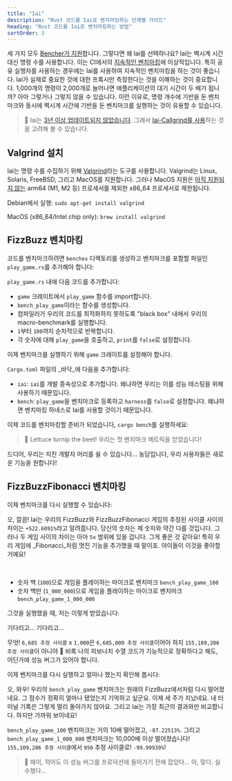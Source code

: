 ```yaml
---
title: "Iai"
description: "Rust 코드를 Iai로 벤치마킹하는 단계별 가이드"
heading: "Rust 코드를 Iai로 벤치마킹하는 방법"
sortOrder: 3
---
```



<Benchmarking />

<FizzBuzzRust />

<StepByStepRust />

<MicroVsMacro />

<BenchmarkingRust />

세 가지 모두 [Bencher가 지원](/ko/docs/explanation/adapters/)합니다. 그렇다면 왜 Iai를 선택하나요?
Iai는 벽시계 시간 대신 명령 수를 사용합니다.
이는 CI에서의 [지속적인 벤치마킹](/ko/docs/explanation/continuous-benchmarking/)에 이상적입니다.
특히 공유 실행자를 사용하는 경우에는 Iai를 사용하여 지속적인 벤치마킹을 하는 것이 좋습니다.
Iai가 실제로 중요한 것에 대한 프록시만 측정한다는 것을 이해하는 것이 중요합니다.
1,000개의 명령이 2,000개로 늘어나면 애플리케이션의 대기 시간이 두 배가 됩니까?
아마 그렇거나 그렇지 않을 수 있습니다.
이런 이유로, 명령 개수에 기반을 둔 벤치마크와 동시에 벽시계 시간에 기반을 둔 벤치마크를 실행하는 것이 유용할 수 있습니다.

> 🐰 Iai는 [3년 이상 업데이트되지 않았습니다](https://github.com/bheisler/iai/commits/main/). 그래서 [Iai-Callgrind를 사용](/ko/docs/explanation/adapters/#-rust-iai-callgrind)하는 것을 고려해 볼 수 있습니다.

## Valgrind 설치

Iai는 명령 수를 수집하기 위해 [Valgrind](https://valgrind.org/)라는 도구를 사용합니다.
Valgrind는 Linux, Solaris, FreeBSD, 그리고 MacOS를 지원합니다.
그러나 MacOS 지원은 [아직 지원되지 않는](https://github.com/LouisBrunner/valgrind-macos/issues/56) arm64 (M1, M2 등) 프로세서를 제외한 x86_64 프로세서로 제한됩니다.

Debian에서 실행: `sudo apt-get install valgrind`

MacOS (x86_64/Intel chip only): `brew install valgrind`

<FizzBuzzRefactor />

## FizzBuzz 벤치마킹

코드를 벤치마크하려면 `benches` 디렉토리를 생성하고 벤치마크를 포함할 파일인 `play_game.rs`를 추가해야 합니다:

<GameBenchesTree />

`play_game.rs` 내에 다음 코드를 추가합니다:

<FizzBuzzRefactorBenchesCode />

- `game` 크레이트에서 `play_game` 함수를 import합니다.
- `bench_play_game`이라는 함수를 생성합니다.
- 컴파일러가 우리의 코드를 최적화하지 못하도록 "black box" 내에서 우리의 macro-benchmark를 실행합니다.
- `1`부터 `100`까지 순차적으로 반복합니다.
- 각 숫자에 대해 `play_game`을 호출하고, `print`를 `false`로 설정합니다.

이제 벤치마크를 실행하기 위해 `game` 크레이트를 설정해야 합니다.

`Cargo.toml` 파일의 _바닥_에 다음을 추가합니다:

<GameCargoToml />

- `iai`: `iai`를 개발 종속성으로 추가합니다. 왜냐하면 우리는 이를 성능 테스팅을 위해 사용하기 때문입니다.
- `bench`: `play_game`을 벤치마크로 등록하고 `harness`를 `false`로 설정합니다. 왜냐하면 벤치마킹 하네스로 Iai를 사용할 것이기 때문입니다.

이제 코드를 벤치마킹할 준비가 되었습니다, `cargo bench`를 실행하세요:

<BenchPlayGameOutput />

> 🐰 Lettuce turnip the beet! 우리는 첫 벤치마크 메트릭을 얻었습니다!

드디어, 우리는 지친 개발자 머리를 쉴 수 있습니다...
농담입니다, 우리 사용자들은 새로운 기능을 원합니다!

<FizzBuzzFibonacciRust>
  <PlayGameRustCode />
</FizzBuzzFibonacciRust>

## FizzBuzzFibonacci 벤치마킹

이제 벤치마크를 다시 실행할 수 있습니다:

<BenchPlayGameFibonacciOutput />

오, 깔끔! Iai는 우리의 FizzBuzz와 FizzBuzzFibonacci 게임의 추정된 사이클 사이의 차이는 `+522.6091%`라고 알려줍니다.
당신의 숫자는 제 숫자와 약간 다를 것입니다.
그러나 두 게임 사이의 차이는 아마 `5x` 범위에 있을 겁니다.
그게 좋은 것 같아요! 특히 우리 게임에 _Fibonacci_처럼 멋진 기능을 추가했을 때 말이죠.
아이들이 이것을 좋아할 거예요!

<FizzBuzzFibonacciOpenRust>
  <FizzBuzzFibonacciOpenRustCode />
</FizzBuzzFibonacciOpenRust>

<TheEnd />

<br />

<OnFire />

<BenchPlayGameOnFireCode />

- 숫자 백 (`100`)으로 게임을 플레이하는 마이크로 벤치마크 `bench_play_game_100`
- 숫자 백만 (`1_000_000`)으로 게임을 플레이하는 마이크로 벤치마크 `bench_play_game_1_000_000`

그것을 실행했을 때, 저는 이렇게 받았습니다:

<BenchPlayGameOnFireOutputStart />

기다리고... 기다리고...

<BenchPlayGameOnFireOutput />

무엇! `6,685 추정 사이클` x `1,000`은 `6,685,000 추정 사이클`이어야 하지 `155,109,206 추정 사이클`이 아니야 🤯
비록 나의 피보나치 수열 코드가 기능적으로 정확하다고 해도, 어딘가에 성능 버그가 있어야 합니다.

<FizzBuzzFibonacciFixRust />

이제 벤치마크를 다시 실행하고 얼마나 했는지 확인해 봅시다:

<BenchPlayGameFixOutput />

오, 와우! 우리의 `bench_play_game` 벤치마크는 원래의 FizzBuzz에서처럼 다시 떨어졌네요.
그 점수가 정확히 얼마나 됐었는지 기억하고 싶군요. 이제 세 주가 지났네요.
내 터미널 기록은 그렇게 멀리 돌아가지 않아요.
그리고 Iai는 가장 최근의 결과와만 비교합니다.
하지만 가까워 보이네요!

`bench_play_game_100` 벤치마크는 거의 10배 떨어졌고, `-87.22513%`.
그리고 `bench_play_game_1_000_000` 벤치마크는 10,000배 이상 떨어졌습니다! `155,109,206 추정 사이클`에서 `950` 추정 사이클로!
`-99.99939%`!

> 🐰 헤이, 적어도 이 성능 버그를 프로덕션에 들어가기 전에 잡았다... 아, 맞다. 실수했다...

<CatchInCi />

<CatchInCiOutput />

<CatchInCiPlot />

<CatchInCiPlotRustBench title="Rust를 Iai로 벤치마킹하는 방법" />

<BencherFooter />
